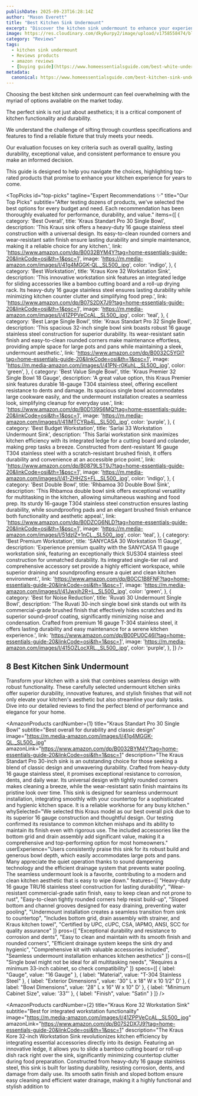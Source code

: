 ```yaml
---
publishDate: 2025-09-23T16:28:14Z
author: "Mason Everett"
title: "Best Kitchen Sink Undermount"
excerpt: "Discover the kitchen sink undermount to enhance your experience. Find top solutions based on thorough testing and reviews."
image: https://res.cloudinary.com/dky6urpy2/image/upload/v1758558474/blog_image_1758558473_dxn5n5.webp
category: "Reviews"
tags:
  - kitchen sink undermount
  - Reviews products
  - amazon reviews
  - [buying guide](https://www.homeessentialsguide.com/best-white-undermount-kitchen-sink)
metadata:
  canonical: https://www.homeessentialsguide.com/best-kitchen-sink-undermount
---
```



<p>
Choosing the best kitchen sink undermount can feel overwhelming with the myriad of options available on the market today.
</p>
<p>
The perfect sink is not just about aesthetics; it is a critical component of kitchen functionality and durability.
</p>
<p>
We understand the challenge of sifting through countless specifications and features to find a reliable fixture that truly meets your needs.
</p>
<p>
Our evaluation focuses on key criteria such as overall quality, lasting durability, exceptional value, and consistent performance to ensure you make an informed decision.
</p>
<p>
This guide is designed to help you navigate the choices, highlighting top-rated products that promise to enhance your kitchen experience for years to come.
</p>

<TopPicks
  id="top-picks"
  tagline="Expert Recommendations ✨"
  title="Our Top Picks"
  subtitle="After testing dozens of products, we've selected the best options for every budget and need. Each recommendation has been thoroughly evaluated for performance, durability, and value."
  items={[
    {
      category: 'Best Overall',
      title: 'Kraus Standart Pro 30 Single Bowl',
      description: 'This Kraus sink offers a heavy-duty 16 gauge stainless steel construction with a universal design. Its easy-to-clean rounded corners and wear-resistant satin finish ensure lasting durability and simple maintenance, making it a reliable choice for any kitchen.',
      link: 'https://www.amazon.com/dp/B0032BYM4Y?tag=home-essentials-guide-20&linkCode=osi&th=1&psc=1',
      image: 'https://m.media-amazon.com/images/I/41g4MGGK-QL._SL500_.jpg',
      color: 'indigo',
    },
    {
      category: 'Best Workstation',
      title: 'Kraus Kore 32 Workstation Sink',
      description: 'This innovative workstation sink features an integrated ledge for sliding accessories like a bamboo cutting board and a roll-up drying rack. Its heavy-duty 16 gauge stainless steel ensures lasting durability while minimizing kitchen counter clutter and simplifying food prep.',
      link: 'https://www.amazon.com/dp/B07S2DX7J9?tag=home-essentials-guide-20&linkCode=osi&th=1&psc=1',
      image: 'https://m.media-amazon.com/images/I/41ZPPVeCcAL._SL500_.jpg',
      color: 'teal',
    },
    {
      category: 'Best Large Single Bowl',
      title: 'Kraus Standart Pro 32 Single Bowl',
      description: 'This spacious 32-inch single bowl sink boasts robust 16 gauge stainless steel construction for superior durability. Its wear-resistant satin finish and easy-to-clean rounded corners make maintenance effortless, providing ample space for large pots and pans while maintaining a sleek, undermount aesthetic.',
      link: 'https://www.amazon.com/dp/B0032C5YGI?tag=home-essentials-guide-20&linkCode=osi&th=1&psc=1',
      image: 'https://m.media-amazon.com/images/I/41PN-r0KuhL._SL500_.jpg',
      color: 'green',
    },
    {
      category: 'Best Value Single Bowl',
      title: 'Kraus Premier 32 Single Bowl 18 Gauge',
      description: 'A great value option, this Kraus Premier sink features durable 18-gauge T304 stainless steel, offering excellent resistance to dents and damage. Its spacious single bowl accommodates large cookware easily, and the undermount installation creates a seamless look, simplifying cleanup for everyday use.',
      link: 'https://www.amazon.com/dp/B0D139S6MQ?tag=home-essentials-guide-20&linkCode=osi&th=1&psc=1',
      image: 'https://m.media-amazon.com/images/I/41IMTCYRa4L._SL500_.jpg',
      color: 'purple',
    },
    {
      category: 'Best Budget Workstation',
      title: 'Sarlai 33 Workstation Undermount Sink',
      description: 'This Sarlai workstation sink maximizes kitchen efficiency with its integrated ledge for a cutting board and colander, making prep tasks a breeze. Constructed from dent-resistant 16 gauge T304 stainless steel with a scratch-resistant brushed finish, it offers durability and convenience at an accessible price point.',
      link: 'https://www.amazon.com/dp/B0879LST9J?tag=home-essentials-guide-20&linkCode=osi&th=1&psc=1',
      image: 'https://m.media-amazon.com/images/I/41-ZHHZS+FL._SL500_.jpg',
      color: 'indigo',
    },
    {
      category: 'Best Double Bowl',
      title: 'Rhbamoa 30 Double Bowl Sink',
      description: 'This Rhbamoa double bowl sink offers exceptional versatility for multitasking in the kitchen, allowing simultaneous washing and food prep. Its sturdy 16-gauge T304 stainless steel construction ensures lasting durability, while soundproofing pads and an elegant brushed finish enhance both functionality and aesthetic appeal.',
      link: 'https://www.amazon.com/dp/B0DZCG6NLD?tag=home-essentials-guide-20&linkCode=osi&th=1&psc=1',
      image: 'https://m.media-amazon.com/images/I/51dzlZ+1nCL._SL500_.jpg',
      color: 'teal',
    },
    {
      category: 'Best Premium Workstation',
      title: 'SANYCASA 30 Workstation 11 Gauge',
      description: 'Experience premium quality with the SANYCASA 11 gauge workstation sink, featuring an exceptionally thick SUS304 stainless steel construction for unmatched durability. Its integrated single-tier rail and comprehensive accessory set provide a highly efficient workspace, while superior draining and soundproofing ensure a quiet and clean kitchen environment.',
      link: 'https://www.amazon.com/dp/B0CC1B8FNF?tag=home-essentials-guide-20&linkCode=osi&th=1&psc=1',
      image: 'https://m.media-amazon.com/images/I/41Jwxjh2R+L._SL500_.jpg',
      color: 'green',
    },
    {
      category: 'Best for Noise Reduction',
      title: 'Ruvati 30 Undermount Single Bowl',
      description: 'The Ruvati 30-inch single bowl sink stands out with its commercial-grade brushed finish that effectively hides scratches and its superior sound-proof coating, significantly minimizing noise and condensation. Crafted from premium 16 gauge T-304 stainless steel, it offers lasting durability and easy maintenance for a serene kitchen experience.',
      link: 'https://www.amazon.com/dp/B00PU0C46I?tag=home-essentials-guide-20&linkCode=osi&th=1&psc=1',
      image: 'https://m.media-amazon.com/images/I/415OZLocXRL._SL500_.jpg',
      color: 'purple',
    },
  ]}
/>

## 8 Best Kitchen Sink Undermount

Transform your kitchen with a sink that combines seamless design with robust functionality. These carefully selected undermount kitchen sinks offer superior durability, innovative features, and stylish finishes that will not only elevate your kitchen's aesthetic but also streamline your daily tasks. Dive into our detailed reviews to find the perfect blend of performance and elegance for your home.

<AmazonProducts
  cardNumber={1}
  title="Kraus Standart Pro 30 Single Bowl"
  subtitle="Best overall for durability and classic design"
  image="https://m.media-amazon.com/images/I/41g4MGGK-QL._SL500_.jpg"
  amazonLink="https://www.amazon.com/dp/B0032BYM4Y?tag=home-essentials-guide-20&linkCode=osi&th=1&psc=1"
  description="The Kraus Standart Pro 30-inch sink is an outstanding choice for those seeking a blend of classic design and unwavering durability. Crafted from heavy-duty 16 gauge stainless steel, it promises exceptional resistance to corrosion, dents, and daily wear. Its universal design with tightly rounded corners makes cleaning a breeze, while the wear-resistant satin finish maintains its pristine look over time. This sink is designed for seamless undermount installation, integrating smoothly with your countertop for a sophisticated and hygienic kitchen space. It is a reliable workhorse for any busy kitchen."
  whySelected="We selected this Kraus model as our best overall pick due to its superior 16 gauge construction and thoughtful design. Our testing confirmed its resistance to common kitchen mishaps and its ability to maintain its finish even with rigorous use. The included accessories like the bottom grid and drain assembly add significant value, making it a comprehensive and top-performing option for most homeowners."
  userExperience="Users consistently praise this sink for its robust build and generous bowl depth, which easily accommodates large pots and pans. Many appreciate the quiet operation thanks to sound dampening technology and the efficient drainage system that prevents water pooling. The seamless undermount look is a favorite, contributing to a modern and clean kitchen aesthetic that is easy to wipe down."
  features={[
    "Heavy-duty 16 gauge TRU16 stainless steel construction for lasting durability",
    "Wear-resistant commercial-grade satin finish, easy to keep clean and not prone to rust",
    "Easy-to-clean tightly rounded corners help resist build-up",
    "Sloped bottom and channel grooves designed for easy draining, preventing water pooling",
    "Undermount installation creates a seamless transition from sink to countertop",
    "Includes bottom grid, drain assembly with strainer, and Kraus kitchen towel",
    "Certified by UPC, cUPC, CSA, IAPMO, ANSI, SCC for quality assurance"
  ]}
  pros={[
    "Exceptional durability and resistance to corrosion and dents",
    "Easy to clean and maintain with its smooth finish and rounded corners",
    "Efficient drainage system keeps the sink dry and hygienic",
    "Comprehensive kit with valuable accessories included",
    "Seamless undermount installation enhances kitchen aesthetics"
  ]}
  cons={[
    "Single bowl might not be ideal for all multitasking needs",
    "Requires a minimum 33-inch cabinet, so check compatibility"
  ]}
  specs={[
    { label: "Gauge", value: "16 Gauge" },
    { label: "Material", value: "T-304 Stainless Steel" },
    { label: "Exterior Dimensions", value: '30" L x 18" W x 10 1/2" D' },
    { label: "Bowl Dimensions", value: '28" L x 16" W x 10" D' },
    { label: "Minimum Cabinet Size", value: '33"' },
    { label: "Finish", value: "Satin" }
  ]}
/>

<AmazonProducts
  cardNumber={2}
  title="Kraus Kore 32 Workstation Sink"
  subtitle="Best for integrated workstation functionality"
  image="https://m.media-amazon.com/images/I/41ZPPVeCcAL._SL500_.jpg"
  amazonLink="https://www.amazon.com/dp/B07S2DX7J9?tag=home-essentials-guide-20&linkCode=osi&th=1&psc=1"
  description="The Kraus Kore 32-inch Workstation Sink revolutionizes kitchen efficiency by integrating essential accessories directly into its design. Featuring an innovative ledge, it allows you to slide a bamboo cutting board or roll-up dish rack right over the sink, significantly minimizing countertop clutter during food preparation. Constructed from heavy-duty 16 gauge stainless steel, this sink is built for lasting durability, resisting corrosion, dents, and damage from daily use. Its smooth satin finish and sloped bottom ensure easy cleaning and efficient water drainage, making it a highly functional and stylish addition to